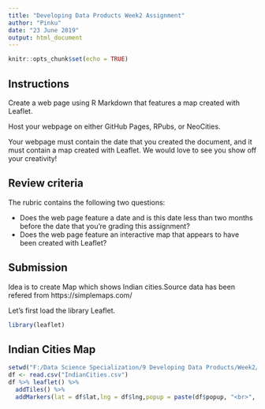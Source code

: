 ---
title: "Developing Data Products Week2 Assignment"
author: "Pinku"
date: "23 June 2019"
output: html_document
---

```{r setup, include=FALSE}
knitr::opts_chunk$set(echo = TRUE)
```

## Instructions
Create a web page using R Markdown that features a map created with Leaflet.

Host your webpage on either GitHub Pages, RPubs, or NeoCities.

Your webpage must contain the date that you created the document, and it must contain a map created with Leaflet. We would love to see you show off your creativity!

## Review criteria
The rubric contains the following two questions:

- Does the web page feature a date and is this date less than two months before the date that you’re grading this assignment?
- Does the web page feature an interactive map that appears to have been created with Leaflet?

## Submission

Idea is to create Map which shows Indian cities.Source data has been refered from https://simplemaps.com/

Let’s first load the library Leaflet.

```{r}
library(leaflet)
```

## Indian Cities Map

```{r}
setwd("F:/Data Science Specialization/9 Developing Data Products/Week2/Assignment")
df <- read.csv("IndianCities.csv")
df %>% leaflet() %>%
  addTiles() %>%
  addMarkers(lat = df$lat,lng = df$lng,popup = paste(df$popup, "<br>", "City:", df$city_ascii),clusterOptions =    markerClusterOptions())

```